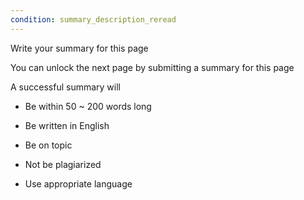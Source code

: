 ```yaml
---
condition: summary_description_reread
---
```


<p className="text-xl leading-relaxed">Write your summary for this page</p>
<p className="font-light leading-relaxed">You can unlock the next page by submitting a summary for this page</p>

<div className = "mt-2 font-light">

A successful summary will

* Be within 50 ~ 200 words long

* Be written in English

* Be on topic

* Not be plagiarized

* Use appropriate language

</div>
